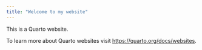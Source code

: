 ```yaml
---
title: "Welcome to my website"
---
```


This is a Quarto website.

To learn more about Quarto websites visit <https://quarto.org/docs/websites>.

```         
```
